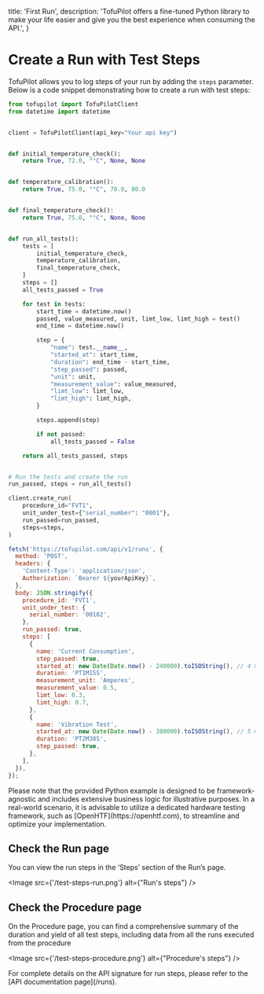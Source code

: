   title: 'First Run',
  description:
    'TofuPilot offers a fine-tuned Python library to make your life easier and give you the best experience when consuming the API.',
}

# Create a Run with Test Steps

TofuPilot allows you to log steps of your run by adding the `steps` parameter. Below is a code snippet demonstrating how to create a run with test steps:

  <CodeGroup>

```python
from tofupilot import TofuPilotClient
from datetime import datetime


client = TofuPilotClient(api_key="Your api key")


def initial_temperature_check():
    return True, 72.0, "°C", None, None


def temperature_calibration():
    return True, 75.0, "°C", 70.0, 80.0


def final_temperature_check():
    return True, 75.0, "°C", None, None


def run_all_tests():
    tests = [
        initial_temperature_check,
        temperature_calibration,
        final_temperature_check,
    ]
    steps = []
    all_tests_passed = True

    for test in tests:
        start_time = datetime.now()
        passed, value_measured, unit, limt_low, limt_high = test()
        end_time = datetime.now()

        step = {
            "name": test.__name__,
            "started_at": start_time,
            "duration": end_time - start_time,
            "step_passed": passed,
            "unit": unit,
            "measurement_value": value_measured,
            "limt_low": limt_low,
            "limt_high": limt_high,
        }

        steps.append(step)

        if not passed:
            all_tests_passed = False

    return all_tests_passed, steps


# Run the tests and create the run
run_passed, steps = run_all_tests()

client.create_run(
    procedure_id="FVT1",
    unit_under_test={"serial_number": "0001"},
    run_passed=run_passed,
    steps=steps,
)
```

```js
fetch('https://tofupilot.com/api/v1/runs', {
  method: 'POST',
  headers: {
    'Content-Type': 'application/json',
    Authorization: `Bearer ${yourApiKey}`,
  },
  body: JSON.stringify({
    procedure_id: 'FVT1',
    unit_under_test: {
      serial_number: '00102',
    },
    run_passed: true,
    steps: [
      {
        name: 'Current Consumption',
        step_passed: true,
        started_at: new Date(Date.now() - 240000).toISOString(), // 4 minutes ago
        duration: 'PT1M15S',
        measurement_unit: 'Amperes',
        measurement_value: 0.5,
        limt_low: 0.3,
        limt_high: 0.7,
      },
      {
        name: 'Vibration Test',
        started_at: new Date(Date.now() - 300000).toISOString(), // 5 minutes ago
        duration: 'PT2M30S',
        step_passed: true,
      },
    ],
  }),
});
```

  </CodeGroup>

<Note>
  Please note that the provided Python example is designed to be framework-agnostic and includes extensive business logic for illustrative purposes. In a real-world scenario, it is advisable to utilize a dedicated hardware testing framework, such as [OpenHTF](https://openhtf.com), to streamline and optimize your implementation.
</Note>

## Check the Run page

You can view the run steps in the ‘Steps’ section of the Run’s page.

<Image src={'/test-steps-run.png'} alt={"Run's steps"} />

## Check the Procedure page

On the Procedure page, you can find a comprehensive summary of the duration and yield of all test steps, including data from all the runs executed from the procedure

<Image src={'/test-steps-procedure.png'} alt={"Procedure's steps"} />

<Note>
  For complete details on the API signature for run steps, please refer to the [API documentation page](/runs).
</Note>
